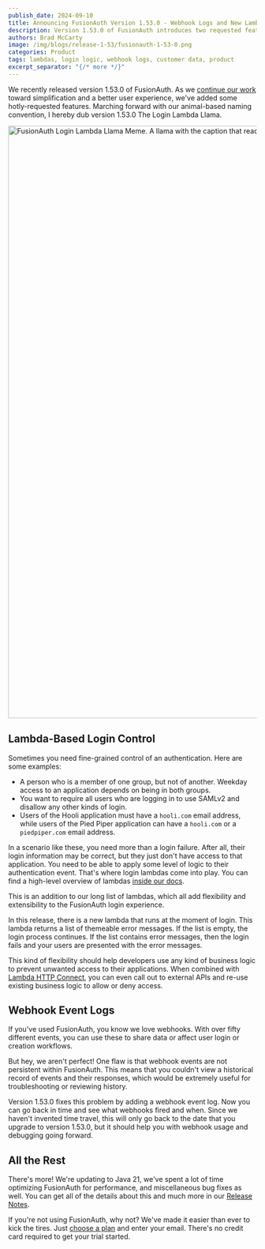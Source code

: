 ```yaml
---
publish_date: 2024-09-10
title: Announcing FusionAuth Version 1.53.0 - Webhook Logs and New Lambdas
description: Version 1.53.0 of FusionAuth introduces two requested features. You can now see a history of webhooks and their statuses, and logins now have more logic.
authors: Brad McCarty
image: /img/blogs/release-1-53/fusionauth-1-53-0.png
categories: Product
tags: lambdas, login logic, webhook logs, customer data, product
excerpt_separator: "{/* more */}"
---
```


We recently released version 1.53.0 of FusionAuth. As we [continue our work](/blog/fusionauth-inc-5000-2024) toward simplification and a better user experience, we've added some hotly-requested features. Marching forward with our animal-based naming convention, I hereby dub version 1.53.0 The Login Lambda Llama.

<img src="/img/blogs/release-1-53/llama.jpg" alt="FusionAuth Login Lambda Llama Meme. A llama with the caption that reads Lambda Llama is suspicious of your credentials" width="1200"/>

## Lambda-Based Login Control

Sometimes you need fine-grained control of an authentication. Here are some examples:

- A person who is a member of one group, but not of another. Weekday access to an application depends on being in both groups.
- You want to require all users who are logging in to use SAMLv2 and disallow any other kinds of login.
- Users of the Hooli application must have a `hooli.com` email address, while users of the Pied Piper application can have a `hooli.com` or a `piedpiper.com` email address.

In a scenario like these, you need more than a login failure. After all, their login information may be correct, but they just don't have access to that application. You need to be able to apply some level of logic to their authentication event. That's where login lambdas come into play. You can find a high-level overview of lambdas [inside our docs](/docs/extend/code/lambdas/).

This is an addition to our long list of lambdas, which all add flexibility and extensibility to the FusionAuth login experience.

In this release, there is a new lambda that runs at the moment of login. This lambda returns a list of themeable error messages. If the list is empty, the login process continues. If the list contains error messages, then the login fails and your users are presented with the error messages.

This kind of flexibility should help developers use any kind of business logic to prevent unwanted access to their applications. When combined with [Lambda HTTP Connect](/docs/extend/code/lambdas/#using-lambda-http-connect), you can even call out to external APIs and re-use existing business logic to allow or deny access.

## Webhook Event Logs

If you've used FusionAuth, you know we love webhooks. With over fifty different events, you can use these to share data or affect user login or creation workflows.

But hey, we aren't perfect! One flaw is that webhook events are not persistent within FusionAuth. This means that you couldn't view a historical record of events and their responses, which would be extremely useful for troubleshooting or reviewing history.

Version 1.53.0 fixes this problem by adding a webhook event log. Now you can go back in time and see what webhooks fired and when. Since we haven't invented time travel, this will only go back to the date that you upgrade to version 1.53.0, but it should help you with webhook usage and debugging going forward.

## All the Rest

There's more! We're updating to Java 21, we've spent a lot of time optimizing FusionAuth for performance, and miscellaneous bug fixes as well. You can get all of the details about this and much more in our [Release Notes](docs/release-notes/).

If you're not using FusionAuth, why not? We've made it easier than ever to kick the tires. Just [choose a plan](/pricing) and enter your email. There's no credit card required to get your trial started.

